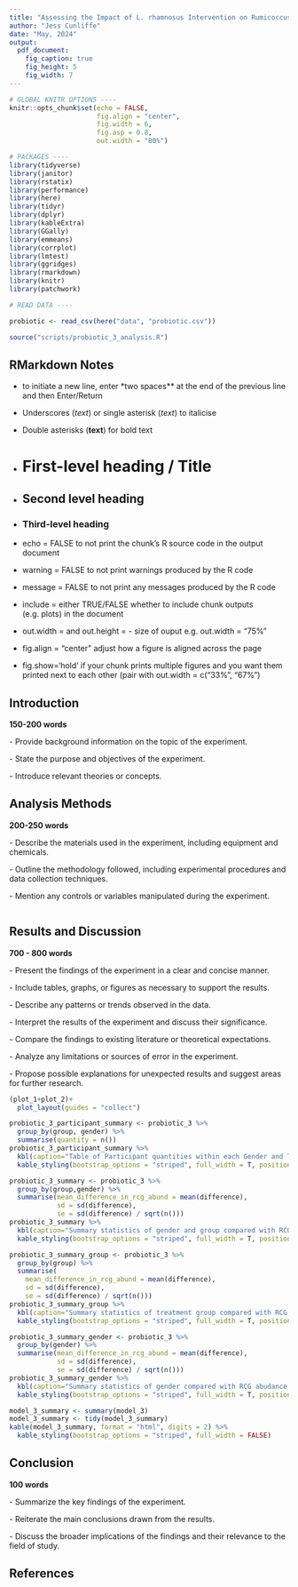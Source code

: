 ```yaml
---
title: "Assessing the Impact of L. rhamnosus Intervention on Rumicoccus gnavus Abundance in the Gut"
author: "Jess Cunliffe"
date: "May, 2024"
output:
  pdf_document: 
    fig_caption: true 
    fig_height: 5  
    fig_width: 7 
---
```


```r
# GLOBAL KNITR OPTIONS ----
knitr::opts_chunk$set(echo = FALSE,
                      fig.align = "center",
                      fig.width = 6,
                      fig.asp = 0.8,
                      out.width = "80%")
```

```r
# PACKAGES ----
library(tidyverse)
library(janitor)
library(rstatix)
library(performance)
library(here)
library(tidyr)
library(dplyr)
library(kableExtra)
library(GGally)
library(emmeans)
library(corrplot)
library(lmtest)
library(ggridges)
library(rmarkdown)
library(knitr)
library(patchwork)
```

```r
# READ DATA ----

probiotic <- read_csv(here("data", "probiotic.csv"))

source("scripts/probiotic_3_analysis.R")

```

## RMarkdown Notes

-   to initiate a new line, enter \*two spaces\*\* at the end of the previous line and then Enter/Return

-   Underscores (*text*) or single asterisk (*text*) to italicise

-   Double asterisks (**text**) for bold text

-   

    # First-level heading / Title

-   

    ## Second level heading

-   

    ### Third-level heading

-   echo = FALSE to not print the chunk’s R source code in the output document

-   warning = FALSE to not print warnings produced by the R code

-   message = FALSE to not print any messages produced by the R code

-   include = either TRUE/FALSE whether to include chunk outputs (e.g. plots) in the document

-   out.width = and out.height = - size of ouput e.g. out.width = "75%"

-   fig.align = "center" adjust how a figure is aligned across the page

-   fig.show='hold' if your chunk prints multiple figures and you want them printed next to each other (pair with out.width = c("33%", "67%")

## Introduction

**150-200 words**

\- Provide background information on the topic of the experiment.

\- State the purpose and objectives of the experiment.

\- Introduce relevant theories or concepts.

## Analysis Methods

**200-250 words**

\- Describe the materials used in the experiment, including equipment and chemicals.

\- Outline the methodology followed, including experimental procedures and data collection techniques.

\- Mention any controls or variables manipulated during the experiment.

```r




```

## Results and Discussion

**700 - 800 words**

\- Present the findings of the experiment in a clear and concise manner.

\- Include tables, graphs, or figures as necessary to support the results.

\- Describe any patterns or trends observed in the data.

\- Interpret the results of the experiment and discuss their significance.

\- Compare the findings to existing literature or theoretical expectations.

\- Analyze any limitations or sources of error in the experiment.

\- Propose possible explanations for unexpected results and suggest areas for further research.

```r
(plot_1+plot_2)+
  plot_layout(guides = "collect") 
```

```r
probiotic_3_participant_summary <- probiotic_3 %>% 
  group_by(group, gender) %>% 
  summarise(quantity = n())
probiotic_3_participant_summary %>% 
  kbl(caption="Table of Participant quantities within each Gender and Treatment Group") %>% 
  kable_styling(bootstrap_options = "striped", full_width = T, position = "left")
```

```r
probiotic_3_summary <- probiotic_3 %>% 
  group_by(group,gender) %>% 
  summarise(mean_difference_in_rcg_abund = mean(difference),
            sd = sd(difference),
            se = sd(difference) / sqrt(n()))
probiotic_3_summary %>% 
  kbl(caption="Summary statistics of gender and group compared with RCG abudance difference between before and after observations") %>% 
  kable_styling(bootstrap_options = "striped", full_width = T, position = "left")
```

```r
probiotic_3_summary_group <- probiotic_3 %>% 
  group_by(group) %>% 
  summarise(
    mean_difference_in_rcg_abund = mean(difference),
    sd = sd(difference),
    se = sd(difference) / sqrt(n()))
probiotic_3_summary_group %>% 
  kbl(caption="Summary statistics of treatment group compared with RCG abudance difference between before and after observations") %>% 
  kable_styling(bootstrap_options = "striped", full_width = T, position = "left")
```

```r
probiotic_3_summary_gender <- probiotic_3 %>% 
  group_by(gender) %>% 
  summarise(mean_difference_in_rcg_abund = mean(difference),
            sd = sd(difference),
            se = sd(difference) / sqrt(n()))
probiotic_3_summary_gender %>% 
  kbl(caption="Summary statistics of gender compared with RCG abudance difference between before and after observations") %>% 
  kable_styling(bootstrap_options = "striped", full_width = T, position = "left")
```

```r
model_3_summary <- summary(model_3)
model_3_summary <- tidy(model_3_summary)
kable(model_3_summary, format = "html", digits = 2) %>%
  kable_styling(bootstrap_options = "striped", full_width = FALSE)
```

## Conclusion

**100 words**

\- Summarize the key findings of the experiment.

\- Reiterate the main conclusions drawn from the results.

\- Discuss the broader implications of the findings and their relevance to the field of study.

## References
